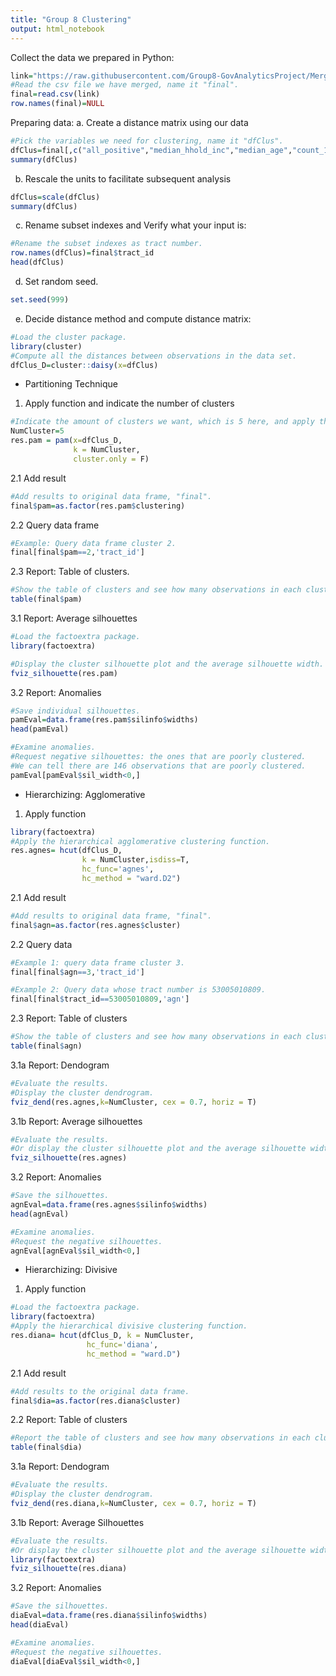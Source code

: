 ```yaml
---
title: "Group 8 Clustering"
output: html_notebook
---
```


Collect the data we prepared in Python:
```r
link="https://raw.githubusercontent.com/Group8-GovAnalyticsProject/Merging/main/final_merged_data.csv"
#Read the csv file we have merged, name it "final".
final=read.csv(link)
row.names(final)=NULL
```

Preparing data:
a. Create a distance matrix using our data
```r
#Pick the variables we need for clustering, name it "dfClus".
dfClus=final[,c("all_positive","median_hhold_inc","median_age","count_19","count_20")]
summary(dfClus)
```

b. Rescale the units to facilitate subsequent analysis
```r
dfClus=scale(dfClus)
summary(dfClus)
```

c. Rename subset indexes and Verify what your input is:
```r
#Rename the subset indexes as tract number.
row.names(dfClus)=final$tract_id
head(dfClus)
```

d. Set random seed.
```r
set.seed(999)
```

e. Decide distance method and compute distance matrix:
```r
#Load the cluster package.
library(cluster)
#Compute all the distances between observations in the data set.
dfClus_D=cluster::daisy(x=dfClus)
```

- Partitioning Technique
1. Apply function and indicate the number of clusters
```r
#Indicate the amount of clusters we want, which is 5 here, and apply the cluster function.
NumCluster=5
res.pam = pam(x=dfClus_D,
              k = NumCluster,
              cluster.only = F)
```

2.1 Add result
```r
#Add results to original data frame, "final".
final$pam=as.factor(res.pam$clustering)
```

2.2 Query data frame
```r
#Example: Query data frame cluster 2.
final[final$pam==2,'tract_id']
```

2.3 Report: Table of clusters.
```r
#Show the table of clusters and see how many observations in each cluster.
table(final$pam)
```

3.1 Report: Average silhouettes
```r
#Load the factoextra package.
library(factoextra)
```

```r
#Display the cluster silhouette plot and the average silhouette width.
fviz_silhouette(res.pam)
```
3.2 Report: Anomalies
```r
#Save individual silhouettes.
pamEval=data.frame(res.pam$silinfo$widths)
head(pamEval)
```

```r
#Examine anomalies.
#Request negative silhouettes: the ones that are poorly clustered.
#We can tell there are 146 observations that are poorly clustered.
pamEval[pamEval$sil_width<0,]
```
- Hierarchizing: Agglomerative
1. Apply function
```r
library(factoextra)
#Apply the hierarchical agglomerative clustering function.
res.agnes= hcut(dfClus_D, 
                k = NumCluster,isdiss=T,
                hc_func='agnes',
                hc_method = "ward.D2")
```

2.1 Add result
```r
#Add results to original data frame, "final".
final$agn=as.factor(res.agnes$cluster)
```

2.2 Query data
```r
#Example 1: query data frame cluster 3.
final[final$agn==3,'tract_id']
```

```r
#Example 2: Query data whose tract number is 53005010809.
final[final$tract_id==53005010809,'agn']
```

2.3 Report: Table of clusters 
```r
#Show the table of clusters and see how many observations in each cluster.
table(final$agn)
```

3.1a Report: Dendogram
```r
#Evaluate the results.
#Display the cluster dendrogram.
fviz_dend(res.agnes,k=NumCluster, cex = 0.7, horiz = T)
```
3.1b Report: Average silhouettes
```r
#Evaluate the results.
#Or display the cluster silhouette plot and the average silhouette width of the clustering results.
fviz_silhouette(res.agnes)
```
3.2 Report: Anomalies
```r
#Save the silhouettes.
agnEval=data.frame(res.agnes$silinfo$widths)
head(agnEval)
```
```r
#Examine anomalies.
#Request the negative silhouettes.
agnEval[agnEval$sil_width<0,]
```
- Hierarchizing: Divisive
1. Apply function
```r
#Load the factoextra package.
library(factoextra)
#Apply the hierarchical divisive clustering function.
res.diana= hcut(dfClus_D, k = NumCluster,
                 hc_func='diana',
                 hc_method = "ward.D")
```

2.1 Add result
```r
#Add results to the original data frame.
final$dia=as.factor(res.diana$cluster)
```

2.2 Report: Table of clusters
```r
#Report the table of clusters and see how many observations in each cluster.
table(final$dia)
```

3.1a Report: Dendogram
```r
#Evaluate the results.
#Display the cluster dendrogram.
fviz_dend(res.diana,k=NumCluster, cex = 0.7, horiz = T)
```
3.1b Report: Average Silhouettes
```r
#Evaluate the results.
#Or display the cluster silhouette plot and the average silhouette width of the clustering results.
library(factoextra)
fviz_silhouette(res.diana)
```
3.2 Report: Anomalies
```r
#Save the silhouettes.
diaEval=data.frame(res.diana$silinfo$widths)
head(diaEval)
```

```r
#Examine anomalies.
#Request the negative silhouettes.
diaEval[diaEval$sil_width<0,]
```